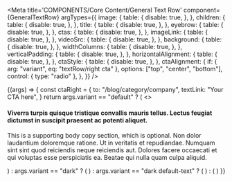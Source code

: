 
<Meta
  title='COMPONENTS/Core Content/General Text Row'
  component={GeneralTextRow}
  argTypes={{
    image: {
      table: {
        disable: true,
      },
    },
    children: {
      table: {
        disable: true,
      },
    },
    title: {
      table: {
        disable: true,
      },
    },
    eyebrow: {
      table: {
        disable: true,
      },
    },
    ctas: {
      table: {
        disable: true,
      },
    },
    imageLink: {
      table: {
        disable: true,
      },
    },
    videoSrc: {
      table: {
        disable: true,
      },
    },
    background: {
      table: {
        disable: true,
      },
    },
    widthColumns: {
      table: {
        disable: true,
      },
    },
    verticalPadding: {
      table: {
        disable: true,
      },
    },
    horizontalAlignment: {
      table: {
        disable: true,
      },
    },
    ctaStyle: {
      table: {
        disable: true,
      },
    },
    ctaAlignment: {
      if: { arg: "variant", eq: "textRow/right cta" },
      options: ["top", "center", "bottom"],
      control: { type: "radio" },
    },
  }}
/>

<Props of={GeneralTextRow} />

<Preview>
  <Story name='General Text Row' args={{ variant: "default" }}>
    {(args) => {
      const ctaRight = {
        to: "/blog/category/company",
        textLink: "Your CTA here",
      }
      return args.variant == "default" ? (
        <GeneralTextRow
          title='<h2>Faucibus magna nibh enim.</h2>'
          widthColumns='9'
          variant={args.variant}
        >
          <>
            <h4>
              Viverra turpis quisque tristique convallis mauris tellus. Lectus
              feugiat dictumst in suscipit praesent ac potenti aliquet.
            </h4>
            <p className='mt-2.5'>
              This is a supporting body copy section, which is optional. Non dolor
              laudantium doloremque ratione. Ut in veritatis et repudiandae. Numquam
              sint sint quod reiciendis neque reiciendis aut. Dolores facere
              occaecati et qui voluptas esse perspiciatis ea. Beatae qui nulla quam
              culpa aliquid.
            </p>
          </>
        </GeneralTextRow>
      ) : args.variant == "dark" ? (
        <GeneralTextRow
          title="<h2>Up to <span class='accent-primary'>12x better</span> price/performance than other cloud data warehouses</h2>"
          background='navy-06'
          horizontalAlignment='center'
          variant='dark'
          verticalPadding='8'
          widthColumns='12'
        />
      ) : args.variant == "dark default-text" ? (
        <GeneralTextRow
          title='<h2>Up to 12x better price/performance than other cloud data warehouses</h2>'
          background='navy-06'
          horizontalAlignment='center'
          variant='dark'
          verticalPadding='8'
          widthColumns='12'
        />
      ) : (
        <TextRowRightCta
          title='<h2>This is a section headline.</h2>'
          description='This is a supporting body copy section, which is optional. This is a supporting body copy section, which is optional.'
          cta={ctaRight}
          ctaAlignment={args.ctaAlignment}
        />
      )
    }}
  </Story>
</Preview>
